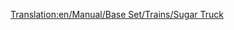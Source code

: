 [[Translation:en/Manual/Base Set/Trains/Sugar Truck]]
{{es/Manual/Base Set/Trains/Vagones|Imagen=
|Nombre=Vagón de Azúcar
|PrecioNormal= € ( £)
|PesoNormal= t
|CapacidadNormal=
|PrecioMono="
|PesoMono= t
|CapacidadMono=
|PrecioMag="
|PesoMag= t
|CapacidadMag=
|Descripción=
}}